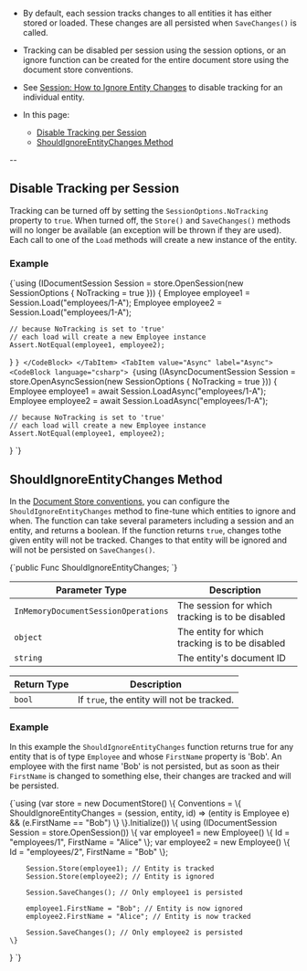 
<Admonition type="note" title="">

* By default, each session tracks changes to all entities it has either stored 
or loaded. These changes are all persisted when `SaveChanges()` is called.  

* Tracking can be disabled per session using the session options, or an ignore 
function can be created for the entire document store using the document store 
conventions.  

* See [Session: How to Ignore Entity Changes](../../../client-api/session/how-to/ignore-entity-changes.mdx) 
to disable tracking for an individual entity.  

* In this page:  
  * [Disable Tracking per Session](../../../client-api/session/configuration/how-to-disable-tracking.mdx#disable-tracking-per-session)
  * [ShouldIgnoreEntityChanges Method](../../../client-api/session/configuration/how-to-disable-tracking.mdx#shouldignoreentitychanges-method)
</Admonition>

--

## Disable Tracking per Session

Tracking can be turned off by setting the `SessionOptions.NoTracking` property 
to `true`. When turned off, the `Store()` and `SaveChanges()` methods will no 
longer be available (an exception will be thrown if they are used). Each call 
to one of the `Load` methods will create a new instance of the entity.  

### Example

<Tabs groupId='languageSyntax'>
<TabItem value="Sync" label="Sync">
<CodeBlock language="csharp">
{`using (IDocumentSession Session = store.OpenSession(new SessionOptions
{
    NoTracking = true
}))
{
    Employee employee1 = Session.Load<Employee>("employees/1-A");
    Employee employee2 = Session.Load<Employee>("employees/1-A");

    // because NoTracking is set to 'true'
    // each load will create a new Employee instance
    Assert.NotEqual(employee1, employee2);
}
`}
</CodeBlock>
</TabItem>
<TabItem value="Async" label="Async">
<CodeBlock language="csharp">
{`using (IAsyncDocumentSession Session = store.OpenAsyncSession(new SessionOptions
{
    NoTracking = true
}))
{
    Employee employee1 = await Session.LoadAsync<Employee>("employees/1-A");
    Employee employee2 = await Session.LoadAsync<Employee>("employees/1-A");

    // because NoTracking is set to 'true'
    // each load will create a new Employee instance
    Assert.NotEqual(employee1, employee2);
}
`}
</CodeBlock>
</TabItem>
</Tabs>



## ShouldIgnoreEntityChanges Method

In the [Document Store conventions](../../../client-api/configuration/conventions.mdx), 
you can configure the `ShouldIgnoreEntityChanges` method to fine-tune which 
entities to ignore and when. The function can take several parameters including a 
session and an entity, and returns a boolean. If the function returns `true`, 
changes tothe given entity will not be tracked. Changes to that entity will be 
ignored and will not be persisted on `SaveChanges()`.  

<TabItem value="csharp" label="csharp">
<CodeBlock language="csharp">
{`public Func<InMemoryDocumentSessionOperations, object, string, bool> ShouldIgnoreEntityChanges;
`}
</CodeBlock>
</TabItem>

| Parameter Type | Description |
| - | - |
| `InMemoryDocumentSessionOperations` | The session for which tracking is to be disabled |
| `object` | The entity for which tracking is to be disabled |
| `string` | The entity's document ID |

| Return Type | Description |
| - | - |
| `bool` | If `true`, the entity will not be tracked.  

### Example

In this example the `ShouldIgnoreEntityChanges` function returns true for 
any entity that is of type `Employee` and whose `FirstName` property is 'Bob'. 
An employee with the first name 'Bob' is not persisted, but as soon as their 
`FirstName` is changed to something else, their changes are tracked and will 
be persisted.  

<TabItem value="ignore_entity_function" label="ignore_entity_function">
<CodeBlock language="csharp">
{`using (var store = new DocumentStore()
\{
    Conventions =
    \{
        ShouldIgnoreEntityChanges =
            (session, entity, id) => (entity is Employee e) &&
                                     (e.FirstName == "Bob")
    \}
\}.Initialize())
\{
    using (IDocumentSession Session = store.OpenSession())
    \{
        var employee1 = new Employee() \{ Id = "employees/1",
                                         FirstName = "Alice" \};
        var employee2 = new Employee() \{ Id = "employees/2",
                                         FirstName = "Bob" \};

        Session.Store(employee1); // Entity is tracked
        Session.Store(employee2); // Entity is ignored

        Session.SaveChanges(); // Only employee1 is persisted

        employee1.FirstName = "Bob"; // Entity is now ignored
        employee2.FirstName = "Alice"; // Entity is now tracked

        Session.SaveChanges(); // Only employee2 is persisted
    \}
\}
`}
</CodeBlock>
</TabItem>




